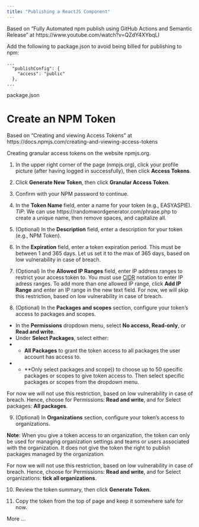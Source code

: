 ```yaml
---
title: "Publishing a ReactJS Component"
---
```


Based on "Fully Automated npm publish using GitHub Actions and Semantic Release" at https://www.youtube.com/watch?v=QZdY4XYbqLI

Add the following to package.json to avoid being billed for publishing to npm:

```
...
  "publishConfig": {
    "access": "public"
  },
...
```
package.json

# Create an NPM Token

Based on "Creating and viewing Access Tokens" at https://docs.npmjs.com/creating-and-viewing-access-tokens

Creating granular access tokens on the website npmjs.org.

1. In the upper right corner of the page (nmpjs.org), click your profile picture (after having logged in successfully), then click **Access Tokens**.

2. Click **Generate New Token**, then click **Granular Access Token**.

3. Confirm with your NPM password to continue. 

4. In the **Token Name** field, enter a name for your token (e.g., EASYASPIE). *TIP*: We can use https://randomwordgenerator.com/phrase.php to create a unique name, then remove spaces, and capitalize all.

5. (Optional) In the **Description** field, enter a description for your token (e.g., NPM Token). 

6. In the **Expiration** field, enter a token expiration period. This must be between 1 and 365 days. Let us set it to the max of 365 days, based on low vulnerability in case of breach.

7. (Optional) In the **Allowed IP Ranges** field, enter IP address ranges to restrict your access token to. You must use [CIDR](https://en.wikipedia.org/wiki/Classless_Inter-Domain_Routing) notation to enter IP adress ranges. To add more than one allowed IP range, click **Add IP Range** and enter an IP range in the new text field. For now, we will skip this restriction, based on low vulnerability in case of breach.

8.  (Optional) In the **Packages and scopes** section, configure your token's access to packages and scopes.

- In the **Permissions** dropdown menu, select **No access, Read-only**, or **Read and write**.
- Under **Select Packages**, select either:
- - **All Packages** to grant the token access to all packages the user account has access to.
- - **Only select packages and scope)) to choose up to 50 specific packages or scopes to give token access to. Then select specific packages or scopes from the dropdown menu.

For now we will not use this restriction, based on low vulnerability in case of breach. Hence, choose for Permissions: **Read and write**, and for Select packages: **All packages**.

9. (Optional) In **Organizations** section, configure your token's access to organizations. 

**Note**: When you give a token access to an organization, the token can only be used for managing organization settings and teams or users associated with the organization. It does not give the token the right to publish packages managed by the organization.

For now we will not use this restriction, based on low vulnerability in case of breach. Hence, choose for Permissions: **Read and write**, and for Select organizations: **tick all organizations**.

10. Review the token summary, then click **Generate Token**.

11. Copy the token from the top of page and keep it somewhere safe for now.

More ...
